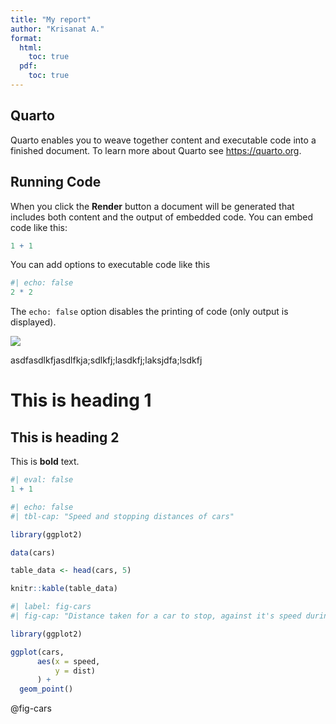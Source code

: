 ```yaml
---
title: "My report"
author: "Krisanat A."
format:
  html:
    toc: true
  pdf:
    toc: true
---
```


## Quarto

Quarto enables you to weave together content and executable code into a finished document. To learn more about Quarto see <https://quarto.org>.

## Running Code

When you click the **Render** button a document will be generated that includes both content and the output of embedded code. You can embed code like this:

```r
1 + 1
```

You can add options to executable code like this

```r
#| echo: false
2 * 2
```

The `echo: false` option disables the printing of code (only output is displayed).


![](https://krisanata.github.io/personal-website/images/profile.png)

asdfasdlkfjasdlfkja;sdlkfj;lasdkfj;laksjdfa;lsdkfj


# This is heading 1

## This is heading 2

This is **bold** text.

```r
#| eval: false
1 + 1
```


```r
#| echo: false
#| tbl-cap: "Speed and stopping distances of cars"

library(ggplot2)

data(cars)

table_data <- head(cars, 5)

knitr::kable(table_data)
``` 


```r
#| label: fig-cars
#| fig-cap: "Distance taken for a car to stop, against it's speed during the test."

library(ggplot2)

ggplot(cars,
      aes(x = speed,
          y = dist)
      ) +
  geom_point()
``` 

@fig-cars 
